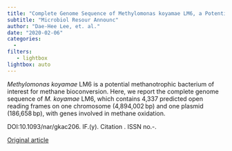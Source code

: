 ```yaml
---
title: "Complete Genome Sequence of Methylomonas koyamae LM6, a Potential Aerobic Methanotroph"
subtitle: "Microbiol Resour Announc"
author: "Dae-Hee Lee, et. al."
date: "2020-02-06"
categories:
  - 
filters:
   - lightbox
lightbox: auto
---
```


*Methylomonas koyamae* LM6 is a potential methanotrophic bacterium of interest for methane bioconversion. Here, we report the complete genome sequence of *M. koyamae* LM6, which contains 4,337 predicted open reading frames on one chromosome (4,894,002 bp) and one plasmid (186,658 bp), with genes involved in methane oxidation.

DOI:10.1093/nar/gkac206. IF.(y). Citation . ISSN no.-.

[Original article](https://www.ncbi.nlm.nih.gov/pmc/articles/PMC7005128/){.external target="_blank"}
